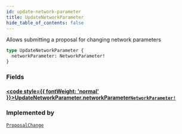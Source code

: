 ```yaml
---
id: update-network-parameter
title: UpdateNetworkParameter
hide_table_of_contents: false
---
```








Allows submitting a proposal for changing network parameters

```graphql
type UpdateNetworkParameter {
  networkParameter: NetworkParameter!
}
```


### Fields

#### [<code style={{ fontWeight: 'normal' }}>UpdateNetworkParameter.<b>networkParameter</b></code>](#)<Bullet />[`NetworkParameter!`](/testnet/api/graphql/objects/network-parameter) <Badge class="secondary" text="non-null"/> <Badge class="secondary" text="object"/>
> 
> 



### Implemented by

[`ProposalChange`](/testnet/api/graphql/unions/proposal-change)  <Badge class="secondary" text="union"/>



